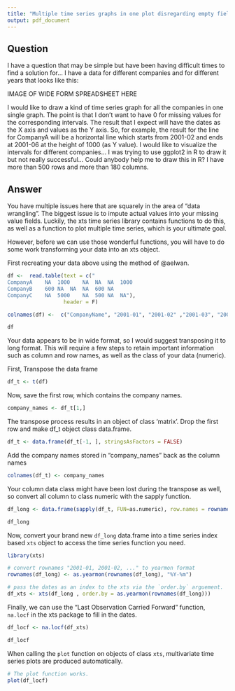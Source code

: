 ```yaml
---
title: "Multiple time series graphs in one plot disregarding empty fields"
output: pdf_document
---
```




## [\textcolor{blue}{multiple time series graphs in one plot disregarding empty fields}](https://stackoverflow.com/questions/45336684/multiple-time-series-graphs-in-one-plot-disregarding-empty-fields)

## Question

I have a question that may be simple but have been having difficult times to find a solution for... I have a data for different companies and for different years that looks like this:

IMAGE OF WIDE FORM SPREADSHEET HERE

I would like to draw a kind of time series graph for all the companies in one single graph. The point is that I don't want to have 0 for missing values for the corresponding intervals. The result that I expect will have the dates as the X axis and values as the Y axis. So, for example, the result for the line for CompanyA will be a horizontal line which starts from 2001-02 and ends at 2001-06 at the height of 1000 (as Y value). I would like to visualize the intervals for different companies... I was trying to use ggplot2 in R to draw it but not really successful... Could anybody help me to draw this in R? I have more than 500 rows and more than 180 columns.


## Answer

You have multiple issues here that are squarely in the area of "data wrangling". The biggest issue is to impute actual values into your missing value fields. Luckily, the xts time series library contains functions to do this, as well as a function to plot multiple time series, which is your ultimate goal.

However, before we can use those wonderful functions, you will have to do some work transforming your data into an xts object.

First recreating your data above using the method of @aelwan.

```r

df <-  read.table(text = c(" 
CompanyA    NA  1000    NA  NA  NA  1000
CompanyB    600 NA  NA  NA  600 NA
CompanyC    NA  5000    NA  500 NA  NA"), 
                  header = F) 

colnames(df) <-  c("CompanyName", "2001-01", "2001-02" ,"2001-03", "2001-04",  "2001-05", "2001-06")

df
```


Your data appears to be in wide format, so I would suggest transposing it to long format. This will require a few steps to retain important information such as column and row names, as well as the class of your data (numeric).

First, Transpose the data frame


```r
df_t <- t(df)
```
Now, save the first row, which contains the company names. 

```r
company_names <- df_t[1,]
```
The transpose process results in an object of class 'matrix'. Drop the first row and make df_t object class data.frame.

```r
df_t <- data.frame(df_t[-1, ], stringsAsFactors = FALSE)
```

Add the company names stored in "company_names" back as the column names

```r
colnames(df_t) <- company_names
```
Your column data class might have been lost during the transpose as well, so convert all column to class numeric with the sapply function.

```r
df_long <- data.frame(sapply(df_t, FUN=as.numeric), row.names = rownames(df_t))

df_long
```

Now, convert your brand new `df_long` data.frame into a time series index based `xts` object to access the time series function you need.

```r
library(xts)

# convert rownames "2001-01, 2001-02, ..." to yearmon format
rownames(df_long) <- as.yearmon(rownames(df_long), "%Y-%m")

# pass the dates as an index to the xts via the `order.by` arguement.
df_xts <- xts(df_long , order.by = as.yearmon(rownames(df_long)))
```

Finally, we can use the "Last Observation Carried Forward" function, `na.locf` in the xts package to fill in the dates.

```r
df_locf <- na.locf(df_xts)

df_locf
```

When calling the `plot` function on objects of class `xts`, multivariate time series plots are produced automatically.

```r
# The plot function works.
plot(df_locf)
```